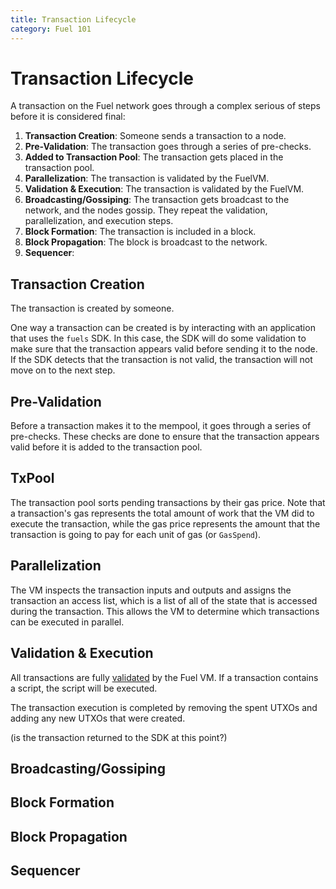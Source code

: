 ```yaml
---
title: Transaction Lifecycle
category: Fuel 101
---
```


# Transaction Lifecycle

A transaction on the Fuel network goes through a complex serious of steps before it is considered final:

1. **Transaction Creation**: Someone sends a transaction to a node.
2. **Pre-Validation**: The transaction goes through a series of pre-checks.
3. **Added to Transaction Pool**: The transaction gets placed in the transaction pool.
4. **Parallelization**: The transaction is validated by the FuelVM.
5. **Validation & Execution**: The transaction is validated by the FuelVM.
6. **Broadcasting/Gossiping**: The transaction gets broadcast to the network, and the nodes gossip. They repeat the validation, parallelization, and execution steps.
7. **Block Formation**: The transaction is included in a block.
8. **Block Propagation**: The block is broadcast to the network.
8. **Sequencer**: 

## Transaction Creation

The transaction is created by someone. 

One way a transaction can be created is by interacting with an application that uses the `fuels` SDK. In this case, the SDK will do some validation to make sure that the transaction appears valid before sending it to the node. If the SDK detects that the transaction is not valid, the transaction will not move on to the next step.

## Pre-Validation

Before a transaction makes it to the mempool, it goes through a series of pre-checks. These checks are done to ensure that the transaction appears valid before it is added to the transaction pool.

## TxPool

The transaction pool sorts pending transactions by their gas price. Note that a transaction's gas represents the total amount of work that the VM did to execute the transaction, while the gas price represents the amount that the transaction is going to pay for each unit of gas (or `GasSpend`). 

## Parallelization

The VM inspects the transaction inputs and outputs and assigns the transaction an access list, which is a list of all of the state that is accessed during the transaction. This allows the VM to determine which transactions can be executed in parallel.

## Validation & Execution

All transactions are fully [validated](/docs/fuel-101/transaction-model#transaction-validation) by the Fuel VM.
If a transaction contains a script, the script will be executed.

The transaction execution is completed by removing the spent UTXOs and adding any new UTXOs that were created.

(is the transaction returned to the SDK at this point?)

## Broadcasting/Gossiping

## Block Formation

## Block Propagation

## Sequencer

